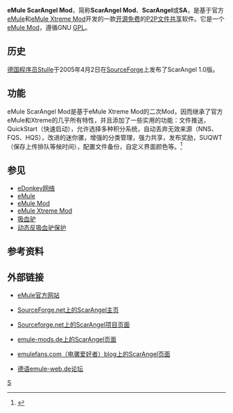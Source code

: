 {{noteTA
|G1=IT}}
{{lowercase}}
{{Infobox Software
| name = eMule ScarAngel Mod
| logo = [[File:Scarangel_logopic.jpg|170px]]
| screenshot = [[File:Scarangel_screenshot.png|300px]]
| caption = eMule ScarAngel Mod 3.2界面
| collapsible =
| author = Stulle
| developer = Stulle
| released = {{release date and age|mf=yes|2005|04|02}}
| frequently updated = Yes <!--发布版本更新？请不要编辑本页，只需点击版本号码！Release version update? Don't edit this page, just click on the version number!-->
| programming language = [[C++|C++]]
| operating system = [[Microsoft_Windows|Microsoft Windows]]
| platform =
| size =
| language = 多种语言（43种）
| status = 正在开发
| genre = [[P2P|P2P]][[文件共享|文件共享]]
| license = [[GNU通用公共许可证|GNU通用公共许可证]]
| website = [http://scarangel.sourceforge.net/ http://scarangel.sourceforge.net/]}}
'''eMule ScarAngel Mod'''，简称'''ScarAngel Mod'''、'''ScarAngel'''或'''SA'''，是基于官方[[eMule|eMule]]和[[eMule_Xtreme_Mod|eMule Xtreme Mod]]开发的一款[[开源软件|开源]][[免费软件|免费]]的[[P2P|P2P]][[文件共享|文件共享]]软件。它是一个[[eMule_Mod|eMule Mod]]，遵循GNU [[GPL|GPL]]。

== 历史 ==
[[德国|德国]][[程序员|程序员]]Stulle于2005年4月2日在[[SourceForge|SourceForge]]上发布了ScarAngel 1.0版。

== 功能 ==
eMule ScarAngel Mod是基于eMule Xtreme Mod的二次Mod，因而继承了官方eMule和Xtreme的几乎所有特性，并且添加了一些实用的功能：文件推送，QuickStart（快速启动），允许选择多种积分系统，自动丢弃无效来源（NNS、FQS、HQS），改进的迷你骡，增强的分类管理，强力共享，发布奖励，SUQWT（保存上传排队等候时间），配置文件备份，自定义界面颜色等。<ref>{{Cite web|title=ScarAngel, eMulefans.com|url=http://emulefans.com/news/emule/scarangel/|accessdate=2009-09-20|archive-url=https://web.archive.org/web/20100705034833/http://emulefans.com/news/emule/scarangel/|archive-date=2010-07-05|dead-url=yes}}</ref>

== 参见 ==
* [[eDonkey网络|eDonkey网络]]
* [[eMule|eMule]]
* [[eMule_Mod|eMule Mod]]
* [[eMule_Xtreme_Mod|eMule Xtreme Mod]]
* [[吸血驴|吸血驴]]
* [[动态反吸血驴保护|动态反吸血驴保护]]

==参考资料==
{{Reflist}}

== 外部链接 ==
* [http://www.emule-project.net/ eMule官方网站]{{Wayback|url=http://www.emule-project.net/ |date=20080807114012 }}
* {{en}}[http://scarangel.sourceforge.net/ SourceForge.net上的ScarAngel主页]{{Wayback|url=http://scarangel.sourceforge.net/ |date=20101114114945 }}
* {{en}}[http://sourceforge.net/projects/scarangel/ Sourceforge.net上的ScarAngel项目页面]{{Wayback|url=http://sourceforge.net/projects/scarangel/ |date=20100124073826 }}
* {{de}}[http://www.emule-mods.de/?mods=ScarAngel emule-mods.de上的ScarAngel页面]{{Wayback|url=http://www.emule-mods.de/?mods=ScarAngel |date=20100115150019 }}
* [https://web.archive.org/web/20100705034833/http://emulefans.com/news/emule/scarangel/ emulefans.com（电骡爱好者）blog上的ScarAngel页面]
* {{de}}[http://www.emule-web.de/board/ 德语emule-web.de论坛]{{Wayback|url=http://www.emule-web.de/board/ |date=20100330125556 }}

[[Category:eMule|S]]

{{eDonkey网络}}